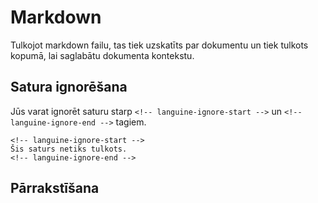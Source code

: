 # Markdown

Tulkojot markdown failu, tas tiek uzskatīts par dokumentu un tiek tulkots kopumā, lai saglabātu dokumenta kontekstu.

## Satura ignorēšana

Jūs varat ignorēt saturu starp `<!-- languine-ignore-start -->` un `<!-- languine-ignore-end -->` tagiem.

```mdx
<!-- languine-ignore-start -->
Šis saturs netiks tulkots.
<!-- languine-ignore-end -->
``` 

## Pārrakstīšana
